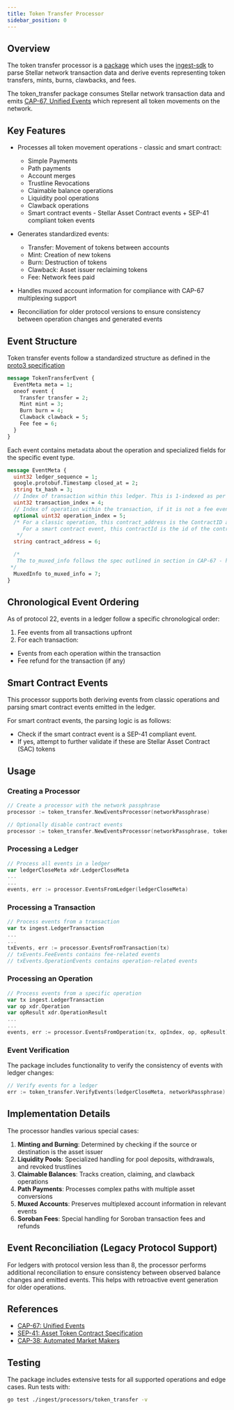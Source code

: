 ```yaml
---
title: Token Transfer Processor
sidebar_position: 0
---
```


## Overview

The token transfer processor is a [package](https://github.com/stellar/go/tree/ttp-v1.0.0/ingest/processors/token_transfer) which uses the [ingest-sdk](../ingest-sdk/README.mdx) to parse Stellar network transaction data and derive events representing token transfers, mints, burns, clawbacks, and fees.

The token_transfer package consumes Stellar network transaction data and emits [CAP-67, Unified Events](https://github.com/stellar/stellar-protocol/blob/master/core/cap-0067.md) which represent all token movements on the network. 

## Key Features

- Processes all token movement operations - classic and smart contract:

  - Simple Payments
  - Path payments
  - Account merges
  - Trustline Revocations
  - Claimable balance operations
  - Liquidity pool operations
  - Clawback operations
  - Smart contract events - Stellar Asset Contract events + SEP-41 compliant token events

- Generates standardized events:

  - Transfer: Movement of tokens between accounts
  - Mint: Creation of new tokens
  - Burn: Destruction of tokens
  - Clawback: Asset issuer reclaiming tokens
  - Fee: Network fees paid

- Handles muxed account information for compliance with CAP-67 multiplexing support

- Reconciliation for older protocol versions to ensure consistency between operation changes and generated events

## Event Structure

Token transfer events follow a standardized structure as defined in the [proto3 specification](https://github.com/stellar/go/blob/ttp-v1.0.0/protos/ingest/processors/token_transfer/token_transfer_event.proto)

```proto
message TokenTransferEvent {
  EventMeta meta = 1;
  oneof event {
    Transfer transfer = 2;
    Mint mint = 3;
    Burn burn = 4;
    Clawback clawback = 5;
    Fee fee = 6;
  }
}
```

Each event contains metadata about the operation and specialized fields for the specific event type.

```proto
message EventMeta {
  uint32 ledger_sequence = 1;
  google.protobuf.Timestamp closed_at = 2;
  string tx_hash = 3;
  // Index of transaction within this ledger. This is 1-indexed as per SEP-35
  uint32 transaction_index = 4;
  // Index of operation within the transaction, if it is not a fee event. This is 1-indexed as per SEP-35
  optional uint32 operation_index = 5;
  /* For a classic operation, this contract_address is the ContractID as derived from asset
     For a smart contract event, this contractId is the id of the contract emiting the core event
   */
  string contract_address = 6;

  /*
   The to_muxed_info follows the spec outlined in section in CAP-67 - https://stellar.org/protocol/cap-67#multiplexing-support
 */
  MuxedInfo to_muxed_info = 7;
}
```

## Chronological Event Ordering

As of protocol 22, events in a ledger follow a specific chronological order:

1. Fee events from all transactions upfront
2. For each transaction:

- Events from each operation within the transaction
- Fee refund for the transaction (if any)

## Smart Contract Events

This processor supports both deriving events from classic operations and parsing smart contract events emitted in the ledger.

For smart contract events, the parsing logic is as follows:

- Check if the smart contract event is a SEP-41 compliant event.
- If yes, attempt to further validate if these are Stellar Asset Contract (SAC) tokens

## Usage

### Creating a Processor

<CodeExample>

`````go
// Create a processor with the network passphrase
processor := token_transfer.NewEventsProcessor(networkPassphrase)

// Optionally disable contract events
processor := token_transfer.NewEventsProcessor(networkPassphrase, token_transfer.DisableContractEvents) ````
`````

</CodeExample>

### Processing a Ledger

<CodeExample>

```go
// Process all events in a ledger
var ledgerCloseMeta xdr.LedgerCloseMeta
...
...
events, err := processor.EventsFromLedger(ledgerCloseMeta)
```

</CodeExample>

### Processing a Transaction

<CodeExample>

```go
// Process events from a transaction
var tx ingest.LedgerTransaction
...
...
txEvents, err := processor.EventsFromTransaction(tx)
// txEvents.FeeEvents contains fee-related events
// txEvents.OperationEvents contains operation-related events
```

</CodeExample>

### Processing an Operation

<CodeExample>

```go
// Process events from a specific operation
var tx ingest.LedgerTransaction
var op xdr.Operation
var opResult xdr.OperationResult
...
...
events, err := processor.EventsFromOperation(tx, opIndex, op, opResult)
```

</CodeExample>

### Event Verification

The package includes functionality to verify the consistency of events with ledger changes:

<CodeExample>

```go
// Verify events for a ledger
err := token_transfer.VerifyEvents(ledgerCloseMeta, networkPassphrase)
```

</CodeExample>

## Implementation Details

The processor handles various special cases:

1. **Minting and Burning**: Determined by checking if the source or destination is the asset issuer
2. **Liquidity Pools**: Specialized handling for pool deposits, withdrawals, and revoked trustlines
3. **Claimable Balances**: Tracks creation, claiming, and clawback operations
4. **Path Payments**: Processes complex paths with multiple asset conversions
5. **Muxed Accounts**: Preserves multiplexed account information in relevant events
6. **Soroban Fees**: Special handling for Soroban transaction fees and refunds

## Event Reconciliation (Legacy Protocol Support)

For ledgers with protocol version less than 8, the processor performs additional reconciliation to ensure consistency between observed balance changes and emitted events. This helps with retroactive event generation for older operations.

## References

- [CAP-67: Unified Events](https://github.com/stellar/stellar-protocol/blob/master/core/cap-0067.md)
- [SEP-41: Asset Token Contract Specification](https://github.com/stellar/stellar-protocol/blob/master/ecosystem/sep-0041.md)
- [CAP-38: Automated Market Makers](https://github.com/stellar/stellar-protocol/blob/master/core/cap-0038.md)

## Testing

The package includes extensive tests for all supported operations and edge cases. Run tests with:

```bash
go test ./ingest/processors/token_transfer -v
```
